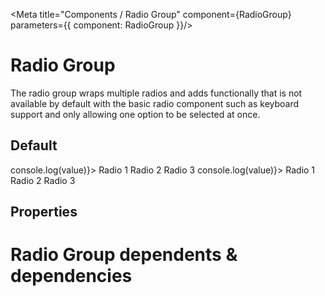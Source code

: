 

<Meta title="Components / Radio Group" component={RadioGroup} parameters={{ component: RadioGroup }}/>

# Radio Group

The radio group wraps multiple radios and adds functionally that is not available by default with the basic radio component such as keyboard support and only allowing one option to be selected at once. 

## Default
<Preview>
    <Story name="Radio Group" parameters={{ decorators: [withKnobs]}}>
        <RadioGroup selectedValue='radio 2' onRadioChanged={(value) => console.log(value)}>
            <Radio id="1" value="radio 1">Radio 1</Radio>
            <Radio id="2" value="radio 2">Radio 2</Radio>
            <Radio id="3" value="radio 3">Radio 3</Radio>
        </RadioGroup>
    </Story>
</Preview>

<Preview>
    <Story name="Radio Group Inline" parameters={{ decorators: [withKnobs]}}>
        <RadioGroup inline onRadioChanged={(value) => console.log(value)}>
            <Radio id="1" value="radio 1">Radio 1</Radio>
            <Radio id="2" value="radio 2">Radio 2</Radio>
            <Radio id="3" value="radio 3">Radio 3</Radio>
        </RadioGroup>
    </Story>
</Preview>

## Properties

<Props of={RadioGroup} />

# Radio Group dependents & dependencies
<DependenciesTable titleDependencies='Dependencies' titleDependents='Dependents' of={RadioGroup} />
